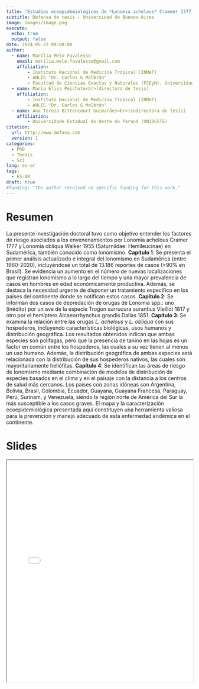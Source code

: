 ```yaml
---
title: "Estudios ecoepidemiológicos de *Lonomia achelous* Crammer 1777 Y *Lonomia obliqua* Walker 1955 en Sudamérica"
subtitle: Defensa de tesis - Universidad de Buenos Aires
image: images/image.png
execute:
  echo: true
  output: false
date: 2024-05-22 09:00:00
author:
  - name: Marília Melo Favalesso
    email: marilia.melo.favalesso@gmail.com
    affiliation: 
        - Instituto Nacional de Medicina Tropical (INMeT)
        - ANLIS "Dr. Carlos G Malbrán"
        - Facultad de Ciencias Exactas y Naturales (FCEyN), Universidad de Buenos Aires 
  - name: Maria Elisa Peichoto<br>(directora de tesis)
    affiliation: 
        - Instituto Nacional de Medicina Tropical (INMeT)
        - ANLIS "Dr. Carlos G Malbrán"
  - name: Ana Tereza Bittencourt Guimarães<br>(codirectora de tesis)
    affiliation:
        - Universidade Estadual do Oeste do Paraná (UNIOESTE)
citation: 
  url: http://www.mmfava.com
  version: 1
categories:
  - PhD
  - Thesis
  - Sci
lang: es-ar
tags: 
  - ES-AR
draft: true
#funding: "The author received no specific funding for this work."
---
```


# Resumen 

La presente investigación doctoral tuvo como objetivo entender los factores de riesgo asociados a los envenenamientos por Lonomia achelous Cramer 1777 y Lonomia obliqua Walker 1955 (Saturniidae: Hemileucinae) en Sudamérica, también conocido como lonomismo. **Capítulo 1**: Se presenta el primer análisis actualizado e integral del lonomismo en Sudamérica (entre 1960-2020), incluyéndose un total de 13.186 reportes de casos (>90% en Brasil). Se evidencia un aumento en el número de nuevas localizaciones que registran lonomismo a lo largo del tiempo y una mayor prevalencia de casos en hombres en edad económicamente productiva. Además, se destaca la necesidad urgente de disponer un tratamiento específico en los países del continente donde se notifican estos casos. **Capítulo 2**: Se informan dos casos de depredación de orugas de Lonomia spp.: uno (inédito) por un ave de la especie Trogon surrucura aurantius Vieillot 1817 y otro por el hemíptero Alcaeorrhynchus grandis Dallas 1851. **Capítulo 3**: Se examina la relación entre las orugas *L. achelous* y *L. obliqua* con sus hospederos, incluyendo características biológicas, usos humanos y distribución geográfica. Los resultados obtenidos indican que ambas especies son polífagas, pero que la presencia de tanino en las hojas es un factor en común entre los hospederos, las cuales a su vez tienen al menos un uso humano. Además, la distribución geográfica de ambas especies está relacionada con la distribución de sus hospederos nativos, las cuales son mayoritariamente heliófitas. **Capítulo 4**: Se identifican las áreas de riesgo de lonomismo mediante combinación de modelos de distribución de especies basados en el clima y en el paisaje con la distancia a los centros de salud más cercanos. Los países con zonas idóneas son Argentina, Bolivia, Brasil, Colombia, Ecuador, Guayana, Guayana Francesa, Paraguay, Perú, Surinam, y Venezuela, siendo la región norte de América del Sur la más susceptible a los casos graves. El mapa y la caracterización ecoepidemiológica presentada aquí constituyen una herramienta valiosa para la prevención y manejo adecuado de esta enfermedad endémica en el continente.

# Slides

<iframe src="presentacion_tesis.pdf" width="100%" height="600px"></iframe>